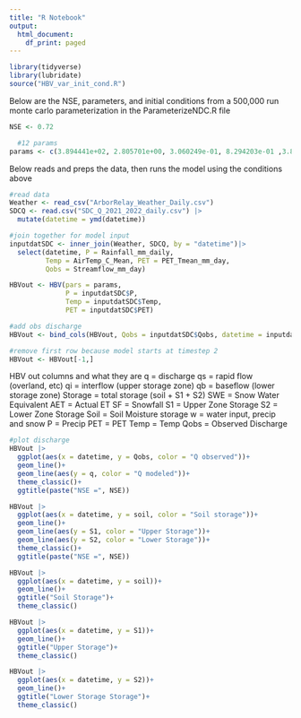 ```yaml
---
title: "R Notebook"
output:
  html_document:
    df_print: paged
---
```


```r
library(tidyverse)
library(lubridate)
source("HBV_var_init_cond.R")
```

Below are the NSE, parameters, and initial conditions from a 500,000 run monte carlo parameterization in the ParameterizeNDC.R file
```r
NSE <- 0.72

  #12 params
params <- c(3.894441e+02, 2.805701e+00, 3.060249e-01, 8.294203e-01 ,3.894554e-01,1.409295e+00, 2.586264e-01,2.998523e-02, 1.015219e-03, 2.737420e+01, 3.828068e+00, 5.560927e-05,2.865512e+00, 1.459548e-01,9.025751e-04, 2.680626e-04, 1.799262e+02, 0)

```

Below reads and preps the data, then runs the model using the conditions above
```r
#read data
Weather <- read_csv("ArborRelay_Weather_Daily.csv")
SDCQ <- read.csv("SDC_Q_2021_2022_daily.csv") |> 
  mutate(datetime = ymd(datetime))

#join together for model input
inputdatSDC <- inner_join(Weather, SDCQ, by = "datetime")|>
  select(datetime, P = Rainfall_mm_daily, 
         Temp = AirTemp_C_Mean, PET = PET_Tmean_mm_day,
         Qobs = Streamflow_mm_day)

HBVout <- HBV(pars = params, 
              P = inputdatSDC$P,
              Temp = inputdatSDC$Temp,
              PET = inputdatSDC$PET)

#add obs discharge
HBVout <- bind_cols(HBVout, Qobs = inputdatSDC$Qobs, datetime = inputdatSDC$datetime)

#remove first row because model starts at timestep 2
HBVout <- HBVout[-1,]
```

HBV out columns and what they are
q = discharge
qs = rapid flow (overland, etc)
qi = interflow (upper storage zone)
qb = baseflow (lower storage zone)
Storage = total storage (soil + S1 + S2)
SWE = Snow Water Equivalent
AET = Actual ET
SF = Snowfall
S1 = Upper Zone Storage
S2 = Lower Zone Storage
Soil = Soil Moisture storage
w = water input, precip and snow
P = Precip
PET = PET
Temp = Temp
Qobs = Observed Discharge

```r
#plot discharge 
HBVout |>
  ggplot(aes(x = datetime, y = Qobs, color = "Q observed"))+
  geom_line()+
  geom_line(aes(y = q, color = "Q modeled"))+
  theme_classic()+
  ggtitle(paste("NSE =", NSE))
```

```r
HBVout |>
  ggplot(aes(x = datetime, y = soil, color = "Soil storage"))+
  geom_line()+
  geom_line(aes(y = S1, color = "Upper Storage"))+
  geom_line(aes(y = S2, color = "Lower Storage"))+
  theme_classic()+
  ggtitle(paste("NSE =", NSE))
```
```r
HBVout |>
  ggplot(aes(x = datetime, y = soil))+
  geom_line()+
  ggtitle("Soil Storage")+
  theme_classic()
```
```r
HBVout |>
  ggplot(aes(x = datetime, y = S1))+
  geom_line()+
  ggtitle("Upper Storage")+
  theme_classic()
```
```r
HBVout |>
  ggplot(aes(x = datetime, y = S2))+
  geom_line()+
  ggtitle("Lower Storage Storage")+
  theme_classic()
```
